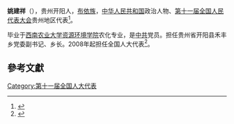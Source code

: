 '''姚建祥'''（{{bd|1973年||}}），贵州开阳人，[[布依族|布依族]]，[[中华人民共和国|中华人民共和国]]政治人物、[[第十一届全国人民代表大会|第十一届全国人民代表大会]]贵州地区代表<ref>{{cite web|author=新华网|title=第十一届全国人大代表|url=http://news.xinhuanet.com/ziliao/2008-03/03/content_7708230.htm?node=36628|publisher=新华网|accessdate=2014-01-07|archive-date=2014-01-10|archive-url=https://web.archive.org/web/20140110211415/http://news.xinhuanet.com/ziliao/2008-03/03/content_7708230.htm?node=36628|dead-url=no}}</ref>。

毕业于[[西南农业大学资源环境学院|西南农业大学资源环境学院]]农化专业，是[[中共|中共]]党员。担任贵州省开阳县禾丰乡党委副书记、乡长。2008年起担任全国人大代表<ref>{{cite news|title=全国人大代表信息-姚建祥|url=http://210.82.31.1:8084/delegate/viewDelegate.action?dbid=112310|accessdate=2013-04-05|newspaper=全国人大网|archive-url=https://web.archive.org/web/20140524004012/http://www.npc.gov.cn/delegate/viewDelegate.action?dbid=112310|archive-date=2014-05-24|dead-url=yes}}</ref>。

==參考文獻==
{{reflist}}
[[Category:第十一届全国人大代表|Category:第十一届全国人大代表]]